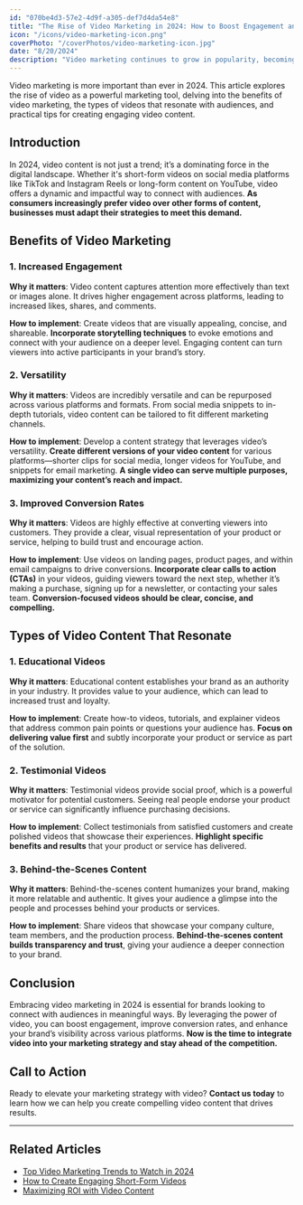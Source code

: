 ```yaml
---
id: "070be4d3-57e2-4d9f-a305-def7d4da54e8"
title: "The Rise of Video Marketing in 2024: How to Boost Engagement and Conversions"
icon: "/icons/video-marketing-icon.png"
coverPhoto: "/coverPhotos/video-marketing-icon.jpg"
date: "8/20/2024"
description: "Video marketing continues to grow in popularity, becoming an essential tool for businesses in 2024. This article explores the benefits of video marketing, the types of videos that resonate with audiences, and tips for creating engaging video content. Discover how to use video marketing to boost your brand and connect with your audience in meaningful ways."
---
```

Video marketing is more important than ever in 2024. This article explores the rise of video as a powerful marketing tool, delving into the benefits of video marketing, the types of videos that resonate with audiences, and practical tips for creating engaging video content.

## Introduction

In 2024, video content is not just a trend; it’s a dominating force in the digital landscape. Whether it's short-form videos on social media platforms like TikTok and Instagram Reels or long-form content on YouTube, video offers a dynamic and impactful way to connect with audiences. **As consumers increasingly prefer video over other forms of content, businesses must adapt their strategies to meet this demand.**

## Benefits of Video Marketing

### 1. **Increased Engagement**

**Why it matters**: Video content captures attention more effectively than text or images alone. It drives higher engagement across platforms, leading to increased likes, shares, and comments.

**How to implement**: Create videos that are visually appealing, concise, and shareable. **Incorporate storytelling techniques** to evoke emotions and connect with your audience on a deeper level. Engaging content can turn viewers into active participants in your brand’s story.

### 2. **Versatility**

**Why it matters**: Videos are incredibly versatile and can be repurposed across various platforms and formats. From social media snippets to in-depth tutorials, video content can be tailored to fit different marketing channels.

**How to implement**: Develop a content strategy that leverages video’s versatility. **Create different versions of your video content** for various platforms—shorter clips for social media, longer videos for YouTube, and snippets for email marketing. **A single video can serve multiple purposes, maximizing your content’s reach and impact.**

### 3. **Improved Conversion Rates**

**Why it matters**: Videos are highly effective at converting viewers into customers. They provide a clear, visual representation of your product or service, helping to build trust and encourage action.

**How to implement**: Use videos on landing pages, product pages, and within email campaigns to drive conversions. **Incorporate clear calls to action (CTAs)** in your videos, guiding viewers toward the next step, whether it’s making a purchase, signing up for a newsletter, or contacting your sales team. **Conversion-focused videos should be clear, concise, and compelling.**

## Types of Video Content That Resonate

### 1. **Educational Videos**

**Why it matters**: Educational content establishes your brand as an authority in your industry. It provides value to your audience, which can lead to increased trust and loyalty.

**How to implement**: Create how-to videos, tutorials, and explainer videos that address common pain points or questions your audience has. **Focus on delivering value first** and subtly incorporate your product or service as part of the solution.

### 2. **Testimonial Videos**

**Why it matters**: Testimonial videos provide social proof, which is a powerful motivator for potential customers. Seeing real people endorse your product or service can significantly influence purchasing decisions.

**How to implement**: Collect testimonials from satisfied customers and create polished videos that showcase their experiences. **Highlight specific benefits and results** that your product or service has delivered.

### 3. **Behind-the-Scenes Content**

**Why it matters**: Behind-the-scenes content humanizes your brand, making it more relatable and authentic. It gives your audience a glimpse into the people and processes behind your products or services.

**How to implement**: Share videos that showcase your company culture, team members, and the production process. **Behind-the-scenes content builds transparency and trust**, giving your audience a deeper connection to your brand.

## Conclusion

Embracing video marketing in 2024 is essential for brands looking to connect with audiences in meaningful ways. By leveraging the power of video, you can boost engagement, improve conversion rates, and enhance your brand’s visibility across various platforms. **Now is the time to integrate video into your marketing strategy and stay ahead of the competition.**

## Call to Action

Ready to elevate your marketing strategy with video? **Contact us today** to learn how we can help you create compelling video content that drives results.

---

## Related Articles

- [Top Video Marketing Trends to Watch in 2024](#)
- [How to Create Engaging Short-Form Videos](#)
- [Maximizing ROI with Video Content](#)
